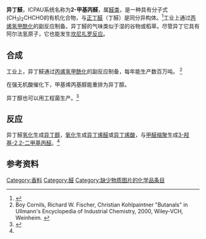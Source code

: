 {{chembox
| Watchedfields = changed
| verifiedrevid = 443883362
| Name = 异丁醛
| ImageFile_Ref = {{chemboximage|correct|??}}
| ImageFile = 2-Methylpropanal structural formula.png
| ImageSize = 140
| ImageName = 2-甲基丙醛
| ImageFile1 = Isobutyraldehyde 3D ball.png
| ImageSize1 = 160
| ImageAlt1 = Ball-and-stick model of the isobutyraldehyde molecule
| IUPACName = 2-methylpropanal
| OtherNames = 2-Methylpropionaldehyde<br>Isobutyraldehyde<br>IBAL<br>異丁醛<br>2-甲基丙醛
|Section1={{Chembox Identifiers
| ChEBI_Ref = {{ebicite|correct|EBI}}
| ChEBI = 48943
| SMILES = CC(C)C=O
| ChemSpiderID_Ref = {{chemspidercite|correct|chemspider}}
| ChemSpiderID = 6313
| PubChem = 6561
| UNII_Ref = {{fdacite|correct|FDA}}
| UNII = C42E28168L
| InChI = 1/C4H8O/c1-4(2)3-5/h3-4H,1-2H3
| InChIKey = AMIMRNSIRUDHCM-UHFFFAOYAE
| StdInChI_Ref = {{stdinchicite|correct|chemspider}}
| StdInChI = 1S/C4H8O/c1-4(2)3-5/h3-4H,1-2H3
| StdInChIKey_Ref = {{stdinchicite|correct|chemspider}}
| StdInChIKey = AMIMRNSIRUDHCM-UHFFFAOYSA-N
| CASNo = 78-84-2
| CASNo_Ref = {{cascite|correct|CAS}}
| RTECS = NQ4025000
  }}
|Section2={{Chembox Properties
| Formula = C<sub>4</sub>H<sub>8</sub>O
| MolarMass = 72.11 g/mol
| Appearance = 无色液体
| Density = 0.79 g/cm<sup>3</sup>
| Solubility = moderate
| Solvent = other solvents
| SolubleOther = miscible in organic solvents
| MeltingPtC = −65
| BoilingPtC = 63
| Viscosity = 
| RefractIndex = 1.374
  }}
|Section3={{Chembox Structure
| Dipole =
  }}
|Section7={{Chembox Hazards
| ExternalMSDS =
| MainHazards = 易燃
| FlashPtF = −2
| RPhrases = 11
| SPhrases = 16
  }}
|Section8={{Chembox Related
| Function = alkyl aldehydes
| OtherFunctn = [[铃兰醛|铃兰醛]]<br />
[[己基肉桂醛|己基肉桂醛]]<br />
[[2-Methylundecanal|2-Methylundecanal]]
| OtherCpds = [[丁醛|丁醛]]<br />[[丙醛|丙醛]]
  }}
}}

'''异丁醛'''，ICPAU系统名称为'''2-甲基丙醛'''，属[[醛类|醛类]]，是一种具有分子式(CH<sub>3</sub>)<sub>2</sub>CHCHO的有机化合物，与[[正丁醛|正丁醛]]（丁醛）是同分异构体。<ref>{{BlueBook1993|rec=R-9.1|url=http://www.acdlabs.com/iupac/nomenclature/93/r93_705.htm}}</ref>工业上通过[[丙烯|丙烯]][[氢甲酰化|氢甲酰化]]的副反应制备。异丁醛的气味类似于湿的谷物或稻草。尽管异丁它具有阿尔法氢原子，它也能发生[[坎尼扎罗反应|坎尼扎罗反应]]。

==合成==
工业上，异丁醛通过[[丙烯|丙烯]][[氢甲酰化|氢甲酰化]]的副反应制备，每年能生产数百万吨。 <ref name=Ullmann>Boy Cornils, Richard W. Fischer, Christian Kohlpaintner "Butanals" in Ullmann's Encyclopedia of Industrial Chemistry, 2000, Wiley-VCH, Weinheim. {{DOI|10.1002/14356007.a04_447}}</ref>  

在强无机酸催化下，甲基烯丙基醇能重排为异丁醇。

异丁醇也可以用工程菌生产。<ref>{{cite journal|last=Atsumi|first=Shota|author2=Wendy Higashide|author3=James C. Liao|title=Direct photosynthetic recycling of carbon dioxide to isobutyraldehyde|journal=Nature Biotechnology|date=November 2009|volume=27|pages=1177–1180|url=http://www.nature.com/nbt/journal/v27/n12/full/nbt.1586.html|doi=10.1038/nbt.1586|pmid=19915552|issue=12|access-date=2015-09-05|archive-date=2009-12-21|archive-url=https://web.archive.org/web/20091221044529/http://www.nature.com/nbt/journal/v27/n12/full/nbt.1586.html|dead-url=no}}</ref>  

==反应==
异丁醛[[氢化|氢化]]生成[[异丁醇|异丁醇]]，[[氧化|氧化]]生成[[异丁烯醛|异丁烯醛]]或[[异丁烯酸|异丁烯酸]]，与[[甲醛|甲醛]][[缩聚|缩聚]]生成[[3-羟基-2,2-二甲基丙醛|3-羟基-2,2-二甲基丙醛]]。<ref name=Ullmann/>

==参考资料==
{{reflist}}

[[Category:香料|Category:香料]]
[[Category:醛|Category:醛]]
[[Category:缺少物质图片的化学品条目|Category:缺少物质图片的化学品条目]]